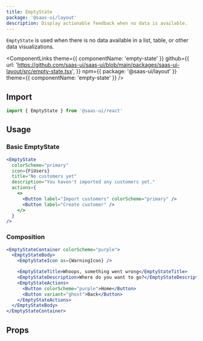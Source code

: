 ```yaml
---
title: EmptyState
package: '@saas-ui/layout'
description: Display actionable feedback when no data is available.
---
```


`EmptyState` is used when there is no data available in a list, table, or other data visualizations.

<ComponentLinks
  theme={{ componentName: 'empty-state' }}
  github={{
    url: 'https://github.com/saas-ui/saas-ui/blob/main/packages/saas-ui-layout/src/empty-state.tsx',
  }}
  npm={{ package: '@saas-ui/layout' }}
  theme={{ componentName: 'empty-state' }}
/>

## Import

```js
import { EmptyState } from '@saas-ui/react'
```

## Usage

### Basic EmptyState

```jsx
<EmptyState
  colorScheme="primary"
  icon={FiUsers}
  title="No customers yet"
  description="You haven't imported any customers yet."
  actions={
    <>
      <Button label="Import customers" colorScheme="primary" />
      <Button label="Create customer" />
    </>
  }
/>
```

### Composition

```jsx
<EmptyStateContainer colorScheme="purple">
  <EmptyStateBody>
    <EmptyStateIcon as={WarningIcon} />

    <EmptyStateTitle>Whoops, something went wrong</EmptyStateTitle>
    <EmptyStateDescription>Where do you want to go?</EmptyStateDescription>
    <EmptyStateActions>
      <Button colorScheme="purple">Home</Button>
      <Button variant="ghost">Back</Button>
    </EmptyStateActions>
  </EmptyStateBody>
</EmptyStateContainer>
```

## Props

<PropsTable of="EmptyState" />
